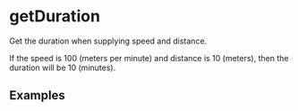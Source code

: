 
# getDuration

Get the duration when supplying speed and distance.

If the speed is 100 (meters per minute) and distance is 10 (meters),
then the duration will be 10 (minutes).

## Examples

<Example speed={50} distance={100} />

<Example speed={100} distance={100} />

<Example speed={1} distance={100} />

